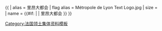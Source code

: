 {{ {{{1<noinclude>|country showdata</noinclude>}}}
| alias = 里昂大都会
| flag alias = Métropole de Lyon Text Logo.jpg
| size = {{{size|}}}
| name = {{#if: {{{name|}}} | {{{name|}}} | 里昂大都会 }}
}}<noinclude>
[[Category:法国领土集体资料模板]]
</noinclude>